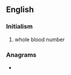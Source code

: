 {{also|wbn|WbN}}
==English==

===Initialism===
{{wikipedia|Blood donation}}
{{en-initialism}}

# whole blood number

===Anagrams===
* {{anagrams|en|NbW}}